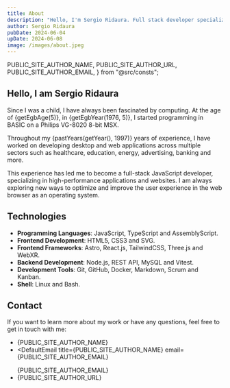 ```yaml
---
title: About
description: "Hello, I'm Sergio Ridaura. Full stack developer specializing in TypeScript, AssemblyScript, Astro, React, Tailwind, Node, and MySQL. I create high-performance applications and websites."
author: Sergio Ridaura
pubDate: 2024-06-04
upDate: 2024-06-08
image: /images/about.jpeg
---
```


  PUBLIC_SITE_AUTHOR_NAME,
  PUBLIC_SITE_AUTHOR_URL,
  PUBLIC_SITE_AUTHOR_EMAIL,
} from "@src/consts";

## Hello, I am Sergio Ridaura

Since I was a child, I have always been fascinated by computing. At the age of {getEgbAge(5)}, in {getEgbYear(1976, 5)}, I started programming in BASIC on a Philips VG-8020 8-bit MSX.

Throughout my {pastYears(getYear(), 1997)} years of experience, I have worked on developing desktop and web applications across multiple sectors such as healthcare, education, energy, advertising, banking and more.

This experience has led me to become a full-stack JavaScript developer, specializing in high-performance applications and websites. I am always exploring new ways to optimize and improve the user experience in the web browser as an operating system.

## Technologies

- **Programming Languages**: JavaScript, TypeScript and AssemblyScript.
- **Frontend Development**: HTML5, CSS3 and SVG.
- **Frontend Frameworks**: Astro, React.js, TailwindCSS, Three.js and WebXR.
- **Backend Development**: Node.js, REST API, MySQL and Vitest.
- **Development Tools**: Git, GitHub, Docker, Markdown, Scrum and Kanban.
- **Shell**: Linux and Bash.

## Contact

If you want to learn more about my work or have any questions, feel free to get in touch with me:

- <DefaultA title="PUBLIC_SITE_AUTHOR_NAME" url={PUBLIC_SITE_AUTHOR_NAME}>
    {PUBLIC_SITE_AUTHOR_NAME}
  </DefaultA>
- <DefaultEmail
    title={PUBLIC_SITE_AUTHOR_NAME}
    email={PUBLIC_SITE_AUTHOR_EMAIL}
  >
    {PUBLIC_SITE_AUTHOR_EMAIL}
  </DefaultEmail>
- <DefaultA title="GitHub" url={PUBLIC_SITE_AUTHOR_URL}>
    {PUBLIC_SITE_AUTHOR_URL}
  </DefaultA>
